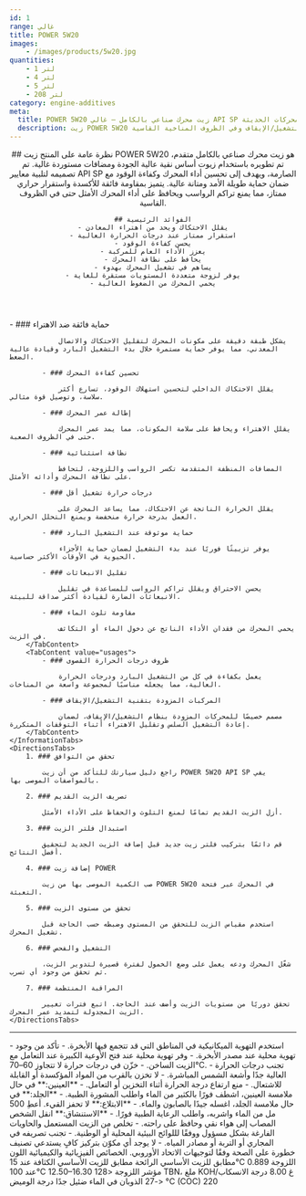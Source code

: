 ```yaml
---
id: 1
range: غالي
title: POWER 5W20
images:
    - /images/products/5w20.jpg
quantities:
    - 1 لتر
    - 4 لتر
    - 5 لتر
    - 208 لتر
category: engine-additives
meta:
  title: POWER 5W20 زيت محرك صناعي بالكامل – غالي API SP للمحركات الحديثة
  description: زيت POWER 5W20 الصناعي بالكامل عالي الأداء، مصمم لتحسين كفاءة الوقود، حماية المحرك، وأداء ممتاز عند التشغيل البارد، مثالي للمركبات المزودة بتقنية التشغيل/الإيقاف وفي الظروف المناخية القاسية.
---
```


<Header>
    ## نظرة عامة على المنتج
    زيت POWER 5W20 هو زيت محرك صناعي بالكامل متقدم، تم تطويره باستخدام زيوت أساس نقية عالية الجودة ومضافات مستوردة غالية. تم تصميمه لتلبية معايير API SP الصارمة، ويهدف إلى تحسين أداء المحرك وكفاءة الوقود مع ضمان حماية طويلة الأمد ومتانة عالية. يتميز بمقاومة فائقة للأكسدة واستقرار حراري ممتاز، مما يمنع تراكم الرواسب ويحافظ على أداء المحرك الأمثل حتى في الظروف القاسية.

    ## الفوائد الرئيسية
    - يقلل الاحتكاك ويحد من اهتراء المعادن
    - استقرار ممتاز عند درجات الحرارة العالية
    - يحسن كفاءة الوقود
    - يعزز الأداء العام للمركبة
    - يحافظ على نظافة المحرك
    - يساهم في تشغيل المحرك بهدوء
    - يوفر لزوجة متعددة المستويات مستقرة للغاية
    - يحمي المحرك من الضغوط العالية
</Header>

<Section>
    <InformationTabs>
        <TabContent value="core">
            - ### حماية فائقة ضد الاهتراء

                يشكل طبقة دقيقة على مكونات المحرك لتقليل الاحتكاك والاتصال المعدني، مما يوفر حماية مستمرة خلال بدء التشغيل البارد وقيادة عالية الضغط.

            - ### تحسين كفاءة المحرك

                يقلل الاحتكاك الداخلي لتحسين استهلاك الوقود، تسارع أكثر سلاسة، وتوصيل قوة مثالي.

            - ### إطالة عمر المحرك

                يقلل الاهتراء ويحافظ على سلامة المكونات، مما يمد عمر المحرك حتى في الظروف الصعبة.
    
            - ### نظافة استثنائية

                المضافات المنظفة المتقدمة تكسر الرواسب واللزوجة، لتحافظ على نظافة المحرك وأدائه الأمثل.
    
            - ### درجات حرارة تشغيل أقل

                يقلل الحرارة الناتجة عن الاحتكاك، مما يساعد المحرك على العمل بدرجة حرارة منخفضة ويمنع التحلل الحراري.
    
            - ### حماية موثوقة عند التشغيل البارد

                يوفر تزييتًا فوريًا عند بدء التشغيل لضمان حماية الأجزاء الحيوية في الأوقات الأكثر حساسية. 
    
            - ### تقليل الانبعاثات

                يحسن الاحتراق ويقلل تراكم الرواسب للمساعدة في تقليل الانبعاثات الضارة لقيادة أكثر صداقة للبيئة.
    
            - ### مقاومة تلوث الماء

                يحمي المحرك من فقدان الأداء الناتج عن دخول الماء أو التكاثف في الزيت.
        </TabContent>
        <TabContent value="usages">
            - ### ظروف درجات الحرارة القصوى

                يعمل بكفاءة في كل من التشغيل البارد ودرجات الحرارة العالية، مما يجعله مناسبًا لمجموعة واسعة من المناخات.

            - ### المركبات المزودة بتقنية التشغيل/الإيقاف

                مصمم خصيصًا للمحركات المزودة بنظام التشغيل/الإيقاف، لضمان إعادة التشغيل السلس وتقليل الاهتراء أثناء التوقفات المتكررة.
        </TabContent>
    </InformationTabs>
    <DirectionsTabs>
        1. ### تحقق من التوافق
    
            راجع دليل سيارتك للتأكد من أن زيت POWER 5W20 API SP يفي بالمواصفات الموصى بها.
   
        2. ### تصريف الزيت القديم
    
            أزل الزيت القديم تمامًا لمنع التلوث والحفاظ على الأداء الأمثل.
   
        3. ### استبدال فلتر الزيت
    
            قم دائمًا بتركيب فلتر زيت جديد قبل إضافة الزيت الجديد لتحقيق أفضل النتائج.
   
        4. ### إضافة زيت POWER
    
            صب الكمية الموصى بها من زيت POWER 5W20 في المحرك عبر فتحة التعبئة.
   
        5. ### تحقق من مستوى الزيت
    
            استخدم مقياس الزيت للتحقق من المستوى وضبطه حسب الحاجة قبل تشغيل المحرك.
   
        6. ### التشغيل والفحص
    
            شغّل المحرك ودعه يعمل على وضع الخمول لفترة قصيرة لتدوير الزيت، ثم تحقق من وجود أي تسرب.
   
        7. ### المراقبة المنتظمة
    
            تحقق دوريًا من مستويات الزيت وأضف عند الحاجة. اتبع فترات تغيير الزيت المجدولة لتمديد عمر المحرك.
    </DirectionsTabs>
</Section>

***

<Section>
    <SafetyTabs>
        <TabContent value="handling">
            - استخدم التهوية الميكانيكية في المناطق التي قد تتجمع فيها الأبخرة.
            - تأكد من وجود تهوية محلية عند مصدر الأبخرة.
            - وفر تهوية محلية عند فتح الأوعية الكبيرة عند التعامل مع الزيت الساخن.
            - خزّن في درجات حرارة لا تتجاوز 60–70°C.
            - تجنب درجات الحرارة العالية جدًا وأشعة الشمس المباشرة.
            - لا تخزن بالقرب من المواد المؤكسدة أو القابلة للاشتعال.
            - منع ارتفاع درجة الحرارة أثناء التخزين أو التعامل.
        </TabContent>
        <TabContent value="first-aid">
            - **العينين:** في حال ملامسة العينين، اشطف فورًا بالكثير من الماء واطلب المشورة الطبية.
            - **الجلد:** في حال ملامسة الجلد، اغسله جيدًا بالصابون والماء.
            - **الابتلاع:** لا تحفز القيء. أعطِ 500 مل من الماء واشربه، واطلب الرعاية الطبية فورًا.
            - **الاستنشاق:** انقل الشخص المصاب إلى هواء نقي وحافظ على راحته.
        </TabContent>
        <TabContent value="disposal">
            - تخلص من الزيت المستعمل والحاويات الفارغة بشكل مسؤول ووفقًا لللوائح البيئية المحلية أو الوطنية.
            - تجنب تصريفه في المجاري أو التربة أو مصادر المياه.
        </TabContent>
        <TabContent value="hazardous">
            - لا يوجد أي مكوّن بتركيز كافٍ يستدعي تصنيف خطورة على الصحة وفقًا لتوجيهات الاتحاد الأوروبي.
        </TabContent>
    </SafetyTabs>
    <Table>
    <TableHeader>
        <TableRow>
        <TableHead colSpan={2} className="text-base font-semibold">
            الخصائص الفيزيائية والكيميائية
        </TableHead>
        </TableRow>
    </TableHeader>
    <TableBody>
        <TableRow>
        <TableCell>اللون</TableCell>
        <TableCell>مطابق للزيت الأساسي</TableCell>
        </TableRow>
        <TableRow>
        <TableCell>الرائحة</TableCell>
        <TableCell>مطابق للزيت الأساسي</TableCell>
        </TableRow>
        <TableRow>
        <TableCell>الكثافة عند 15°C</TableCell>
        <TableCell>0.889</TableCell>
        </TableRow>
        <TableRow>
        <TableCell>اللزوجة عند 100°C</TableCell>
        <TableCell>12.50–16.30</TableCell>
        </TableRow>
        <TableRow>
        <TableCell>مؤشر اللزوجة</TableCell>
        <TableCell>&lt;128</TableCell>
        </TableRow>
        <TableRow>
        <TableCell>TBN، ملغ KOH/غ</TableCell>
        <TableCell>8.00</TableCell>
        </TableRow>
        <TableRow>
        <TableCell>درجة الانسكاب</TableCell>
        <TableCell>&lt;-27</TableCell>
        </TableRow>
        <TableRow>
        <TableCell>الذوبان في الماء</TableCell>
        <TableCell>ضئيل جدًا</TableCell>
        </TableRow>
        <TableRow>
        <TableCell>درجة الوميض °C (COC)</TableCell>
        <TableCell>220</TableCell>
        </TableRow>
    </TableBody>
    </Table>
</Section>
